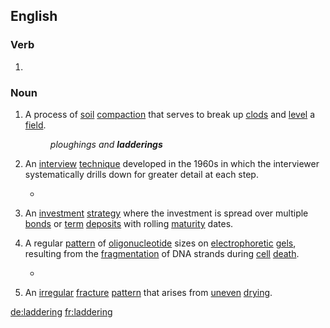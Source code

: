 ==English==

===Verb===
{{head|en|present participle}}

# {{present participle of|ladder|lang=en|nocat=1}}

===Noun===
{{en-noun|~}}

# {{context|agriculture|countable|lang=en}} A process of [[soil]] [[compaction]] that serves to break up [[clods]] and [[level]] a [[field]].
#: ''ploughings and '''ladderings'''''
# {{context|uncountable|lang=en}} An [[interview]] [[technique]] developed in the 1960s in which the interviewer systematically drills down for greater detail at each step.
#* {{quote-book|title=A Gentle Guide To Research Methods |author=Rugg, Gordon, ‎Petre, & Marian |year=2006 |page=127 |ISBN=0335219276 |passage=With upward '''laddering''' like this, you're going from the bottom of the hierarchy up towards the top, and what you'll typically find is that as you go up the number of branches decreases, so you'll keep hitting the same responses and the same high level goals and values eventually, more or less regardless of where you started from. }}
# {{context|uncountable|lang=en}} An [[investment]] [[strategy]] where the investment is spread over multiple [[bond]]s or [[term]] [[deposit]]s with rolling [[maturity]] dates.
# {{context|uncountable|lang=en}} A regular [[pattern]] of [[oligonucleotide]] sizes on [[electrophoretic]] [[gels]], resulting from the [[fragmentation]] of DNA strands during [[cell]] [[death]]. 
#* {{quote-book|title=Cell Engineering: Apoptosis |author=Mohamed Al-Rubeai & ‎Martin Fussenegger |year=2006  |page=116 |ISBN=1402022174 |passage=For example, tobacco cell cultures grown at 5oC, resulted in a loss of viability relative to control cells and exhibited DNA '''laddering''' (Koukalova et al., 1997). }}
# {{context|uncountable|lang=en}} An [[irregular]] [[fracture]] [[pattern]] that arises from [[uneven]] [[drying]].



[[de:laddering]]
[[fr:laddering]]